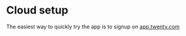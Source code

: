 # Cloud setup

The easiest way to quickly try the app is to signup on [app.twenty.com](https://app.twenty.com)